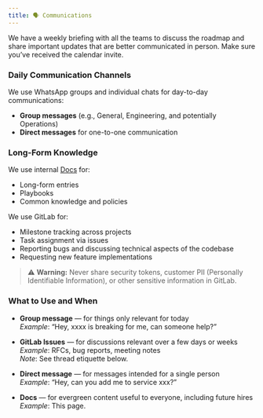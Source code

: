 ```yaml
---
title: 🗣️ Communications
---
```


We have a weekly briefing with all the teams to discuss the roadmap and share important updates that are better communicated in person. Make sure you’ve received the calendar invite.

### Daily Communication Channels

We use WhatsApp groups and individual chats for day-to-day communications:
- **Group messages** (e.g., General, Engineering, and potentially Operations)
- **Direct messages** for one-to-one communication

### Long-Form Knowledge

We use internal [Docs](docs.aegister.com) for:
- Long-form entries
- Playbooks
- Common knowledge and policies

We use GitLab for:
- Milestone tracking across projects
- Task assignment via issues
- Reporting bugs and discussing technical aspects of the codebase
- Requesting new feature implementations

> ⚠️ **Warning:** Never share security tokens, customer PII (Personally Identifiable Information), or other sensitive information in GitLab.

### What to Use and When

- **Group message** — for things only relevant for today  
  _Example_: “Hey, xxxx is breaking for me, can someone help?”

- **GitLab Issues** — for discussions relevant over a few days or weeks  
  _Example_: RFCs, bug reports, meeting notes  
  _Note_: See thread etiquette below.

- **Direct message** — for messages intended for a single person  
  _Example_: “Hey, can you add me to service xxx?”

- **Docs** — for evergreen content useful to everyone, including future hires  
  _Example_: This page.
